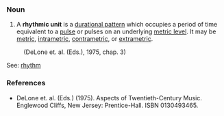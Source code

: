 ===Noun===
#A '''rhythmic unit''' is a [[durational pattern]] which occupies a period of time equivalent to a [[pulse]] or pulses on an underlying [[metric level]]. It may be [[metric]], [[intrametric]], [[contrametric]], or [[extrametric]].
:(DeLone et. al. (Eds.), 1975, chap. 3)

See: [[rhythm]]

===References===
*DeLone et. al. (Eds.) (1975). Aspects of Twentieth-Century Music. Englewood Cliffs, New Jersey: Prentice-Hall. ISBN 0130493465.